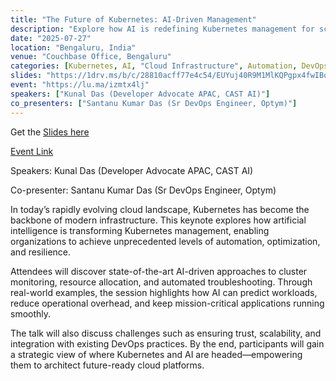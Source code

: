 ```yaml
---
title: "The Future of Kubernetes: AI-Driven Management"
description: "Explore how AI is redefining Kubernetes management for scalability and efficiency."
date: "2025-07-27"
location: "Bengaluru, India"
venue: "Couchbase Office, Bengaluru"
categories: [Kubernetes, AI, "Cloud Infrastructure", Automation, DevOps]
slides: "https://1drv.ms/b/c/28810acff77e4c54/EUYuj40R9M1MlKQPgpx4fwIBqNzOhcfqyAefvVZNSytqDg?e=e7SNcY"
event: "https://lu.ma/izmtx4lj"
speakers: ["Kunal Das (Developer Advocate APAC, CAST AI)"]
co_presenters: ["Santanu Kumar Das (Sr DevOps Engineer, Optym)"]
---
```


Get the [Slides here](https://1drv.ms/b/c/28810acff77e4c54/EUYuj40R9M1MlKQPgpx4fwIBqNzOhcfqyAefvVZNSytqDg?e=e7SNcY)

[Event Link](https://lu.ma/izmtx4lj)

Speakers: Kunal Das (Developer Advocate APAC, CAST AI)

Co-presenter: Santanu Kumar Das (Sr DevOps Engineer, Optym)

In today’s rapidly evolving cloud landscape, Kubernetes has become the backbone of modern infrastructure. This keynote explores how artificial intelligence is transforming Kubernetes management, enabling organizations to achieve unprecedented levels of automation, optimization, and resilience.

Attendees will discover state-of-the-art AI-driven approaches to cluster monitoring, resource allocation, and automated troubleshooting. Through real-world examples, the session highlights how AI can predict workloads, reduce operational overhead, and keep mission-critical applications running smoothly.

The talk will also discuss challenges such as ensuring trust, scalability, and integration with existing DevOps practices. By the end, participants will gain a strategic view of where Kubernetes and AI are headed—empowering them to architect future-ready cloud platforms.
